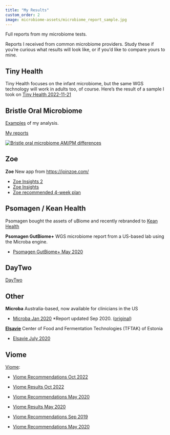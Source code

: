 ```yaml
---
title: "My Results"
custom_order: 2
image: microbiome-assets/microbiome_report_sample.jpg
---
```


Full reports from my microbiome tests.


Reports I received from common microbiome providers. Study these if you're curious what results will look like, or if you'd like to compare yours to mine.

## Tiny Health
Tiny Health focuses on the infant microbiome, but the same WGS technology will work in adults too, of course. Here's the result of a sample I took on 
[Tiny Health 2022-11-21](https://richardsprague.com/docs/microbiome/tinyhealth/sprague-2022-11-21.pdf)

## Bristle Oral Microbiome

[Examples](https://github.com/personalscience/bristlehealth) of my analysis.

[My reports](https://github.com/personalscience/bristlehealth/tree/main/data)

[![Bristle oral microbiome AM/PM differences](https://github.com/personalscience/bristlehealth/blob/main/bristle_day_files/figure-gfm/dayanimation-1.gif?raw=true)](https://github.com/personalscience/bristlehealth/blob/main/bristle_day.md)

## Zoe
**Zoe** New app from [https://joinzoe.com/](https://joinzoe.com/)

* [Zoe Insights 2](https://richardsprague.com/docs/microbiome/Zoe%2020210406%20Insights.pdf)
* [Zoe Insights](https://richardsprague.com/docs/microbiome/Zoe%2020200806%20Insights.pdf)
* [Zoe recommended 4-week plan](https://richardsprague.com/docs/microbiome/Zoe%2020200806%20Plan.pdf)



## Psomagen / Kean Health

Psomagen bought the assets of uBiome and recently rebranded to [Kean Health](https://www.keanhealth.com/)

**Psomagen GutBiome+** WGS microbiome report from a US-based lab using the Microba engine.

* [Psomagen GutBiome+ May 2020](https://RichardSprague.com/docs/microbiome/Richard-Sprague-Psomagen-GutBiomePlus-2020-05-21.pdf)

## DayTwo

[DayTwo](https://richardsprague.com/docs/DayTwo-user-6019-mb-report.pdf)

## Other

**Microba** Australia-based, now available for clinicians in the US

* [Microba Jan 2020](https://richardsprague.com/docs/microbiome/Richard-Sprague-Microba-2020-Jan-BBD4034-Report-Update.pdf) *Report updated Sep 2020. ([original](https://richardsprague.com/docs/Richard-Sprague-Microba-2020-Jan-BBD4034-Report.pdf))

**[Elsavie](https://www.elsavie.com/)** Center of Food and Fermentation Technologies (TFTAK) of Estonia

* [Elsavie July 2020](http://richardsprague.com/docs/microbiome/tftak-elsavie-2020-07-14-15076991.pdf)


## Viome{#sec-Viome-results}
[Viome](https://richardsprague.com/tags/viome/):

* [Viome Recommendations Oct 2022](https://richardsprague.com/docs/microbiome/ViomeRecommendations_2022-09-27.pdf)
* [Viome Results Oct 2022](https://richardsprague.com/docs/microbiome/ViomeGutIntelligenceResults_2022-09-27.pdf)


* [Viome Recommendations May 2020](https://richardsprague.com/docs/microbiome/ViomeGutIntelligenceRecommendations2020.pdf)
* [Viome Results May 2020](https://richardsprague.com/docs/microbiome/ViomeGutIntelligenceResults2020.pdf)

* [Viome Recommendations Sep 2019](https://richardsprague.com/docs/Viome2019recommendations.pdf)

* [Viome Recommendations May 2020](https://RichardSprague.com/docs/microbiome/ViomeGutIntelligenceRecommendations2020.pdf)

